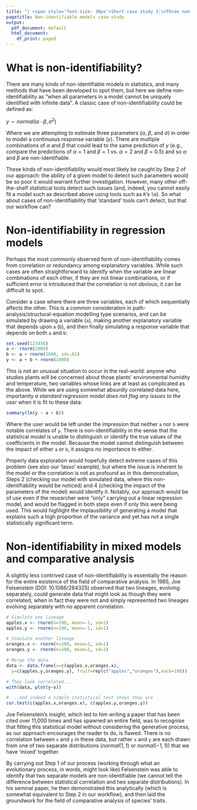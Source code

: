 ```yaml
---
title: "| <span style='font-size: 30px'>Short case study 3:\nThree non-identifiable models, two of which are vital in biology"
pagetitle: Non-identifiable models case-study
output:
  pdf_document: default
  html_document:
    df_print: paged
---
```


# What is non-identifiability?

There are many kinds of non-identifiable models in statistics, and many methods that have been developed to spot them, but here we define non-identifiability as "when all parameters in a model cannot be uniquely identified with infinite data". A classic case of non-identifiability could be defined as:

$y \sim normal(\alpha \cdot \beta, \sigma^2)$

Where we are attempting to estimate three parameters ($\alpha$, $\beta$, and $\sigma$) in order to model a continuous response variable ($y$). There are multiple combinations of $\alpha$ and $\beta$ that could lead to the same prediction of $y$ (e.g., compare the predictions of $\alpha=1$ and $\beta = 1$ vs. $\alpha=2$ and $\beta = 0.5$) and so $\alpha$ and $\beta$ are non-identifiable.

These kinds of non-identifiability would most likely be caught by Step 2 of our approach: the ability of a given model to detect such parameters would be so poor it would warrant further investigation. However, many other off-the-shelf statistical tools detect such issues (and, indeed, you cannot easily fit a model such as described above using tools such as `R`'s `lm`). So what about cases of non-identifiability that 'standard' tools can't detect, but that our workflow can?

# Non-identifiability in regression models

Perhaps the most commonly observed form of non-identifiability comes from correlation or redundancy among explanatory variables. While such cases are often straightforward to identify when the variable are linear combinations of each other, if they are not linear combinations, or if sufficient error is introduced that the correlation is not obvious, it can be difficult to spot.

Consider a case where there are three variables, each of which sequentially affects the other. This is a common consideration in path-analysis/structural-equation modelling type scenarios, and can be simulated by drawing a variable (`a`), making another explanatory variable that depends upon `a` (`b`), and then finally simulating a response variable that depends on both `a` and `b`:

```R
set.seed(123456)
a <- rnorm(1000)
b <- a + rnorm(1000, sd=.01)
y <- a + b + rnorm(1000)
```

This is not an unusual situation to occur in the real-world: anyone who studies plants will be concerned about those plants' environmental humidity and temperature, two variables whose links are at least as complicated as the above. While we are using somewhat absurdly correlated data here, importantly *a standard regression model does not flag any issues to the user* when it is fit to these data:

```R
summary(lm(y ~ a + b))
```

Where the user would be left under the impression that neither `a` nor `b` were notable correlates of `y`. There is non-identifiability in the sense that the statistical model is unable to distinguish or identify the true values of the coefficients in the model. Because the model cannot distinguish between the impact of either `a` or `b`, it assigns no importance to either.

Properly data exploration would hopefully detect extreme cases of this problem (see also our 'lasso' example), but where the issue is inherent to the model or the correlation is not as profound as in this demonstration, Steps 2 (checking our model with simulated data, where this non-identifiability would be noticed) and 4 (checking the impact of the parameters of the model) would identify it. Notably, our approach would be of use even if the researcher were "only" carrying out a linear regression model, and would be flagged in both steps even if only this were being used. This would highlight the implausibility of generating a model that explains such a high proportion of the variance and yet has not a single statistically significant term.

# Non-identifiability in mixed models and comparative analysis

A slightly less contrived case of non-identifiability is essentially the reason for the entire existence of the field of comparative analysis. In 1985, Joe Felsenstein (DOI: 10.1086/284325) observed that two lineages, evolving separately, could generate data that might look as though they were correlated, when in fact they were not and simply represented two lineages evolving separately with no apparent correlation.

```R
# Simulate one lineage
apples.x <- rnorm(n=100, mean=-1, sd=1)
apples.y <- rnorm(n=100, mean=-1, sd=1)

# Simulate another lineage
oranges.x <- rnorm(n=100, mean=1, sd=1)
oranges.y <- rnorm(n=100, mean=1, sd=1)

# Merge the data
data <- data.frame(x=c(apples.x,oranges.x), 
  y=c(apples.y,oranges.y), fruit=rep(c("apples","oranges"),each=100))

# They look correlated...
with(data, plot(y~x))

# ...and indeed a simple statistical test shows they are
cor.test(c(apples.x,oranges.x), c(apples.y,oranges.y))
```

Joe Felsenstein's insight, which led to him writing a paper that has been cited over 11,000 times and has spawned an entire field, was to recognise that fitting this statistical model without considering the generative process, as our approach encourages the reader to do, is flawed. There is no correlation between `x` and `y` in these data, but rather `x` and `y` are each drawn from one of two separate distributions ($normal(1,1)$ or $normal(-1,1)$) that we have 'mixed' together.

By carrying out Step 1 of our process (working through what an evolutionary process, in words, might look like) Felsenstein was able to identify that two separate models are non-identifiable (we cannot tell the difference between statistical correlation and two separate distributions). In his seminal paper, he then demonstrated this analytically (which is somewhat equivalent to Step 2 in our workflow), and then laid the groundwork for the field of comparative analysis of species' traits.